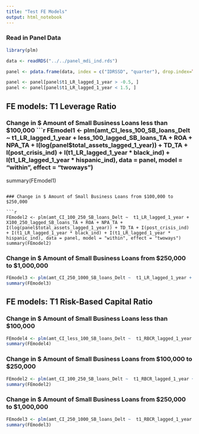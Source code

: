 ```yaml
---
title: "Test FE Models"
output: html_notebook
---
```


### Read in Panel Data

```r
library(plm)

data <- readRDS("../../panel_mdi_ind.rds")

panel <- pdata.frame(data, index = c("IDRSSD", "quarter"), drop.index=TRUE, row.names=TRUE)

panel <- panel[panel$t1_LR_lagged_1_year > -0.5, ]
panel <- panel[panel$t1_LR_lagged_1_year < 1.5, ]

```

## FE models:  T1 Leverage Ratio
### Change in $ Amount of Small Business Loans less than $100,000
```r
FEmodel1 <- plm(amt_CI_less_100_SB_loans_Delt ~  t1_LR_lagged_1_year + less_100_lagged_SB_loans_TA + ROA + NPA_TA + I(log(panel$total_assets_lagged_1_year)) + TD_TA + I(post_crisis_ind) + I(t1_LR_lagged_1_year * black_ind) + I(t1_LR_lagged_1_year * hispanic_ind), data = panel, model = "within", effect = "twoways")
summary(FEmodel1)
```

### Change in $ Amount of Small Business Loans from $100,000 to $250,000

```r
FEmodel2 <- plm(amt_CI_100_250_SB_loans_Delt ~  t1_LR_lagged_1_year + X100_250_lagged_SB_loans_TA + ROA + NPA_TA + I(log(panel$total_assets_lagged_1_year)) + TD_TA + I(post_crisis_ind) + I(t1_LR_lagged_1_year * black_ind) + I(t1_LR_lagged_1_year * hispanic_ind), data = panel, model = "within", effect = "twoways")
summary(FEmodel2)
```
### Change in $ Amount of Small Business Loans from $250,000 to $1,000,000

```r
FEmodel3 <- plm(amt_CI_250_1000_SB_loans_Delt ~  t1_LR_lagged_1_year + X250_1000_lagged_SB_loans_TA + ROA + NPA_TA + I(log(panel$total_assets_lagged_1_year)) + TD_TA + I(post_crisis_ind) + I(t1_LR_lagged_1_year * black_ind) + I(t1_LR_lagged_1_year * hispanic_ind), data = panel, model = "within", effect = "twoways")
summary(FEmodel3)
```

## FE models:  T1 Risk-Based Capital Ratio
### Change in $ Amount of Small Business Loans less than $100,000

```r
FEmodel4 <- plm(amt_CI_less_100_SB_loans_Delt ~  t1_RBCR_lagged_1_year + less_100_lagged_SB_loans_TA + ROA + NPA_TA + I(log(panel$total_assets_lagged_1_year)) + TD_TA + I(post_crisis_ind) + I(t1_LR_lagged_1_year * black_ind) + I(t1_LR_lagged_1_year * hispanic_ind), data = panel, model = "within", effect = "twoways")
summary(FEmodel4)
```

### Change in $ Amount of Small Business Loans from $100,000 to $250,000

```r
FEmodel2 <- plm(amt_CI_100_250_SB_loans_Delt ~  t1_RBCR_lagged_1_year + X100_250_lagged_SB_loans_TA + ROA + NPA_TA + I(log(panel$total_assets_lagged_1_year)) + TD_TA + I(post_crisis_ind) + I(t1_LR_lagged_1_year * black_ind) + I(t1_LR_lagged_1_year * hispanic_ind), data = panel, model = "within", effect = "twoways")
summary(FEmodel2)
```

### Change in $ Amount of Small Business Loans from $250,000 to $1,000,000

```r
FEmodel3 <- plm(amt_CI_250_1000_SB_loans_Delt ~  t1_RBCR_lagged_1_year + X250_1000_lagged_SB_loans_TA + ROA + NPA_TA + I(log(panel$total_assets_lagged_1_year)) + TD_TA + I(post_crisis_ind) + I(t1_LR_lagged_1_year * black_ind) + I(t1_LR_lagged_1_year * hispanic_ind), data = panel, model = "within", effect = "twoways")
summary(FEmodel3)
```
